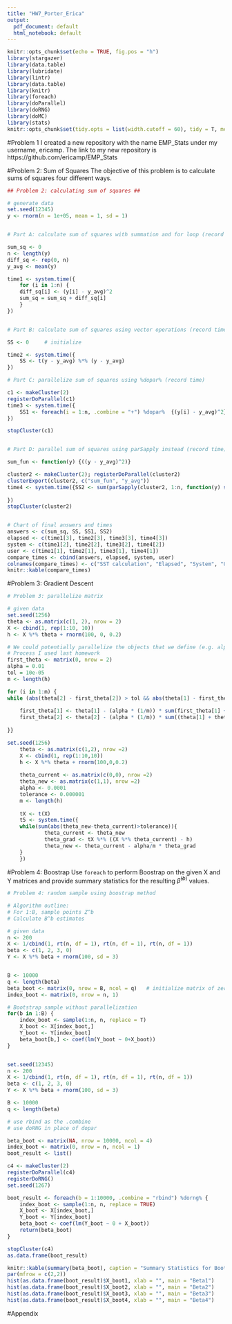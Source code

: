 ```yaml
---
title: "HW7_Porter_Erica"
output:
  pdf_document: default
  html_notebook: default
---
```


```r
knitr::opts_chunk$set(echo = TRUE, fig.pos = "h")
library(stargazer)
library(data.table)
library(lubridate)
library(lintr)
library(data.table)
library(knitr)
library(foreach)
library(doParallel)
library(doRNG)
library(doMC)
library(stats)
knitr::opts_chunk$set(tidy.opts = list(width.cutoff = 60), tidy = T, message = F, warning = F)
```

#Problem 1 
I created a new repository with the name EMP_Stats under my username, ericamp.  The link to my new repository is https://github.com/ericamp/EMP_Stats

#Problem 2: Sum of Squares
The objective of this problem is to calculate sums of squares four different ways.
\begin{enumerate}
\item For loop: calculate sum of squares with the same natural process as the formula $S_{xx} = \sum_{i=1}^{n} (x_{i}-\bar{x})^{2} = \sum_{i=1}^{n} x_{i}^{2} - \frac{(\sum_{i=1}^{n} x_{i})^{2}}{n}$
\item Vector operations: use the same process as the for loop, replacing exponentiation with the %*% operator, eliminating the need for indices to iterate on.
\item Foreach: parallelize the sum of squares calculation with $\texttt{foreach}$; works very similarly to the for loop, but the $\texttt{foreach}$ command tabkes both $\texttt{.combine}$ and an index.
\item parSapply: write a function and pass this to $\texttt{parSapply}$ to perform a set number of times without need for an index.
\end{enumerate}
```r
## Problem 2: calculating sum of squares ##

# generate data
set.seed(12345)
y <- rnorm(n = 1e+05, mean = 1, sd = 1)


# Part A: calculate sum of squares with summation and for loop (record time)

sum_sq <- 0
n <- length(y)
diff_sq <- rep(0, n)
y_avg <- mean(y)

time1 <- system.time({
    for (i in 1:n) {
    diff_sq[i] <- (y[i] - y_avg)^2
    sum_sq = sum_sq + diff_sq[i]
    }
})


# Part B: calculate sum of squares using vector operations (record time)

SS <- 0     # initialize

time2 <- system.time({
    SS <- t(y - y_avg) %*% (y - y_avg)
})

# Part C: parallelize sum of squares using %dopar% (record time)

c1 <- makeCluster(2)  
registerDoParallel(c1)
time3 <- system.time({
    SS1 <- foreach(i = 1:n, .combine = "+") %dopar%  {(y[i] - y_avg)^2}
})

stopCluster(c1)


# Part D: parallel sum of squares using parSapply instead (record time)

sum_fun <- function(y) {((y - y_avg)^2)}

cluster2 <- makeCluster(2); registerDoParallel(cluster2)
clusterExport(cluster2, c("sum_fun", "y_avg"))
time4 <- system.time({SS2 <- sum(parSapply(cluster2, 1:n, function(y) sum_fun(y)))
    
})
stopCluster(cluster2)


# Chart of final answers and times
answers <- c(sum_sq, SS, SS1, SS2)
elapsed <- c(time1[3], time2[3], time3[3], time4[3])
system <- c(time1[2], time2[2], time3[2], time4[2])
user <- c(time1[1], time2[1], time3[1], time4[1])
compare_times <- cbind(answers, elapsed, system, user)
colnames(compare_times) <- c("SST calculation", "Elapsed", "System", "User")
knitr::kable(compare_times)
```

#Problem 3: Gradient Descent
```r
# Problem 3: parallelize matrix

# given data
set.seed(1256)
theta <- as.matrix(c(1, 2), nrow = 2) 
X <- cbind(1, rep(1:10, 10))
h <- X %*% theta + rnorm(100, 0, 0.2)

# We could potentially parallelize the objects that we define (e.g. alpha, tolerance, initial theta matrix)
# Process I used last homework
first_theta <- matrix(0, nrow = 2)
alpha = 0.01
tol = 10e-05
m <- length(h)

for (i in 1:m) {
while (abs(theta[2] - first_theta[2]) > tol && abs(theta[1] - first_theta[1]) > tol) {
    
    first_theta[1] <- theta[1] - (alpha * (1/m)) * sum(first_theta[1] + first_theta[2] * X[i,2] - h[i])
    first_theta[2] <- theta[2] - (alpha * (1/m)) * sum((theta[1] + theta[2] * X[i,2] - h[i]) * X[i,2])
    
}}
```

```r

set.seed(1256)
    theta <- as.matrix(c(1,2), nrow =2)
    X <- cbind(1, rep(1:10,10))
    h <- X %*% theta + rnorm(100,0,0.2)
    
    theta_current <- as.matrix(c(0,0), nrow =2)
    theta_new <- as.matrix(c(1,1), nrow =2)
    alpha <- 0.0001
    tolerance <- 0.000001
    m <- length(h)
    
    tX <- t(X)
    t5 <- system.time({
    while(sum(abs(theta_new-theta_current)>tolerance)){
            theta_current <- theta_new
            theta_grad <- tX %*% ((X %*% theta_current) - h)
            theta_new <- theta_current - alpha/m * theta_grad
    }
    })
```


#Problem 4: Boostrap
Use $\texttt{foreach}$ to perform Boostrap on the given X and Y matrices and provide summary statistics for the resulting $\hat{\beta}^{(b)}$ values.
```r

# Problem 4: random sample using boostrap method

# Algorithm outline:
# For 1:B, sample points Z^b
# Calculate B^b estimates

# given data
n <- 200
X <- 1/cbind(1, rt(n, df = 1), rt(n, df = 1), rt(n, df = 1))
beta <- c(1, 2, 3, 0)
Y <- X %*% beta + rnorm(100, sd = 3)


B <- 10000
q <- length(beta)
beta_boot <- matrix(0, nrow = B, ncol = q)   # initialize matrix of zeros to hold sample
index_boot <- matrix(0, nrow = n, 1)

# Bootstrap sample without parallelization
for(b in 1:B) {
    index_boot <- sample(1:n, n, replace = T)
    X_boot <- X[index_boot,]
    Y_boot <- Y[index_boot]
    beta_boot[b,] <- coef(lm(Y_boot ~ 0+X_boot))
}


set.seed(12345)
n <- 200
X <- 1/cbind(1, rt(n, df = 1), rt(n, df = 1), rt(n, df = 1))
beta <- c(1, 2, 3, 0)
Y <- X %*% beta + rnorm(100, sd = 3)

B <- 10000
q <- length(beta)

# use rbind as the .combine
# use doRNG in place of dopar

beta_boot <- matrix(NA, nrow = 10000, ncol = 4)
index_boot <- matrix(0, nrow = n, ncol = 1)
boot_result <- list()

c4 <- makeCluster(2)
registerDoParallel(c4)
registerDoRNG()
set.seed(1267)

boot_result <- foreach(b = 1:10000, .combine = "rbind") %dorng% {
    index_boot <- sample(1:n, n, replace = TRUE)
    X_boot <- X[index_boot,]
    Y_boot <- Y[index_boot]
    beta_boot <- coef(lm(Y_boot ~ 0 + X_boot))
    return(beta_boot)
}

stopCluster(c4)
as.data.frame(boot_result)

knitr::kable(summary(beta_boot), caption = "Summary Statistics for Bootstrap Beta Results")
par(mfrow = c(2,2))
hist(as.data.frame(boot_result)$X_boot1, xlab = "", main = "Beta1")
hist(as.data.frame(boot_result)$X_boot2, xlab = "", main = "Beta2")
hist(as.data.frame(boot_result)$X_boot3, xlab = "", main = "Beta3")
hist(as.data.frame(boot_result)$X_boot4, xlab = "", main = "Beta4")

```

#Appendix
```r
```

